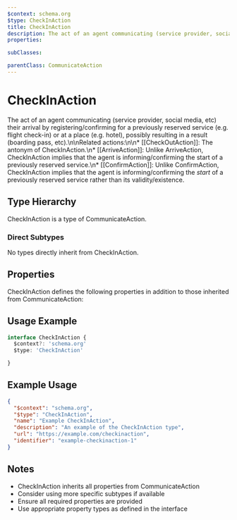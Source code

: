 ```yaml
---
$context: schema.org
$type: CheckInAction
title: CheckInAction
description: The act of an agent communicating (service provider, social media, etc) their arrival by registering/confirming for a previously reserved service (e.g. flight check-in) or at a place (e.g. hotel), possibly resulting in a result (boarding pass, etc).\n\nRelated actions:\n\n* [[CheckOutAction]]: The antonym of CheckInAction.\n* [[ArriveAction]]: Unlike ArriveAction, CheckInAction implies that the agent is informing/confirming the start of a previously reserved service.\n* [[ConfirmAction]]: Unlike ConfirmAction, CheckInAction implies that the agent is informing/confirming the *start* of a previously reserved service rather than its validity/existence.
properties:

subClasses:

parentClass: CommunicateAction
---
```


# CheckInAction

The act of an agent communicating (service provider, social media, etc) their arrival by registering/confirming for a previously reserved service (e.g. flight check-in) or at a place (e.g. hotel), possibly resulting in a result (boarding pass, etc).\n\nRelated actions:\n\n* [[CheckOutAction]]: The antonym of CheckInAction.\n* [[ArriveAction]]: Unlike ArriveAction, CheckInAction implies that the agent is informing/confirming the start of a previously reserved service.\n* [[ConfirmAction]]: Unlike ConfirmAction, CheckInAction implies that the agent is informing/confirming the *start* of a previously reserved service rather than its validity/existence.

## Type Hierarchy

CheckInAction is a type of CommunicateAction.

### Direct Subtypes

No types directly inherit from CheckInAction.

## Properties

CheckInAction defines the following properties in addition to those inherited from CommunicateAction:



## Usage Example

```typescript
interface CheckInAction {
  $context?: 'schema.org'
  $type: 'CheckInAction'

}
```

## Example Usage

```json
{
  "$context": "schema.org",
  "$type": "CheckInAction",
  "name": "Example CheckInAction",
  "description": "An example of the CheckInAction type",
  "url": "https://example.com/checkinaction",
  "identifier": "example-checkinaction-1"
}
```

## Notes

- CheckInAction inherits all properties from CommunicateAction
- Consider using more specific subtypes if available
- Ensure all required properties are provided
- Use appropriate property types as defined in the interface
